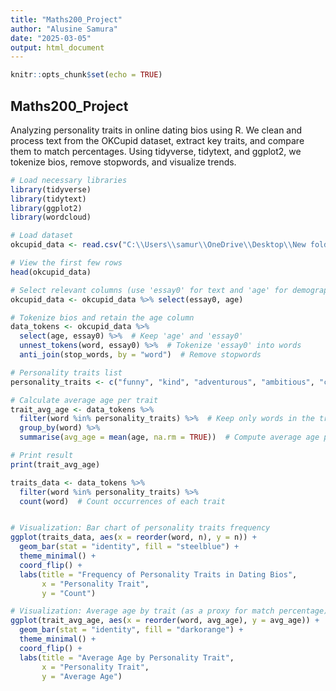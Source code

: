 ```yaml
---
title: "Maths200_Project"
author: "Alusine Samura"
date: "2025-03-05"
output: html_document
---
```


```r
knitr::opts_chunk$set(echo = TRUE)
```

## Maths200_Project
Analyzing personality traits in online dating bios using R. 
We clean and process text from the OKCupid dataset, extract key traits, and compare them to match percentages. 
Using tidyverse, tidytext, and ggplot2, we tokenize bios, remove stopwords, and visualize trends.

```r
# Load necessary libraries
library(tidyverse)
library(tidytext)
library(ggplot2)
library(wordcloud)

# Load dataset
okcupid_data <- read.csv("C:\\Users\\samur\\OneDrive\\Desktop\\New folder\\R_shiny\\r_shiny\\okcupid_profiles.csv", stringsAsFactors = FALSE)

# View the first few rows
head(okcupid_data)

# Select relevant columns (use 'essay0' for text and 'age' for demographics)
okcupid_data <- okcupid_data %>% select(essay0, age)

# Tokenize bios and retain the age column
data_tokens <- okcupid_data %>% 
  select(age, essay0) %>%  # Keep 'age' and 'essay0'
  unnest_tokens(word, essay0) %>%  # Tokenize 'essay0' into words
  anti_join(stop_words, by = "word")  # Remove stopwords

# Personality traits list
personality_traits <- c("funny", "kind", "adventurous", "ambitious", "creative", "loyal", "spontaneous")

# Calculate average age per trait
trait_avg_age <- data_tokens %>% 
  filter(word %in% personality_traits) %>%  # Keep only words in the traits list
  group_by(word) %>% 
  summarise(avg_age = mean(age, na.rm = TRUE))  # Compute average age per word

# Print result
print(trait_avg_age)

traits_data <- data_tokens %>% 
  filter(word %in% personality_traits) %>% 
  count(word)  # Count occurrences of each trait


# Visualization: Bar chart of personality traits frequency
ggplot(traits_data, aes(x = reorder(word, n), y = n)) +
  geom_bar(stat = "identity", fill = "steelblue") +
  theme_minimal() +
  coord_flip() +
  labs(title = "Frequency of Personality Traits in Dating Bios",
       x = "Personality Trait",
       y = "Count")

# Visualization: Average age by trait (as a proxy for match percentage)
ggplot(trait_avg_age, aes(x = reorder(word, avg_age), y = avg_age)) +
  geom_bar(stat = "identity", fill = "darkorange") +
  theme_minimal() +
  coord_flip() +
  labs(title = "Average Age by Personality Trait",
       x = "Personality Trait",
       y = "Average Age")

```





